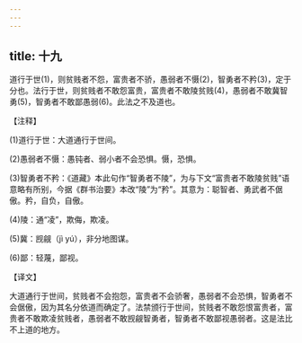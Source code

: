 ```yaml
---
---
---
```

title: 十九
---



道行于世(1)，则贫贱者不怨，富贵者不骄，愚弱者不慑(2)，智勇者不矜(3)，定于分也。法行于世，则贫贱者不敢怨富贵，富贵者不敢陵贫贱(4)，愚弱者不敢冀智勇(5)，智勇者不敢鄙愚弱(6)。此法之不及道也。

【注释】

(1)道行于世：大道通行于世间。

(2)愚弱者不慑：愚钝者、弱小者不会恐惧。慑，恐惧。

(3)智勇者不矜：《道藏》本此句作“智勇者不陵”，为与下文“富贵者不敢陵贫贱”语意略有所别，今据《群书治要》本改“陵”为“矜”。其意为：聪智者、勇武者不倨傲。矜，自负，自傲。

(4)陵：通“凌”，欺侮，欺凌。

(5)冀：觊觎（jì yú），非分地图谋。

(6)鄙：轻蔑，鄙视。

【译文】

大道通行于世间，贫贱者不会抱怨，富贵者不会骄奢，愚弱者不会恐惧，智勇者不会倨傲，因为其名分依道而确定了。法禁颁行于世间，贫贱者不敢怨恨富贵者，富贵者不敢欺凌贫贱者，愚弱者不敢觊觎智勇者，智勇者不敢鄙视愚弱者。这是法比不上道的地方。
